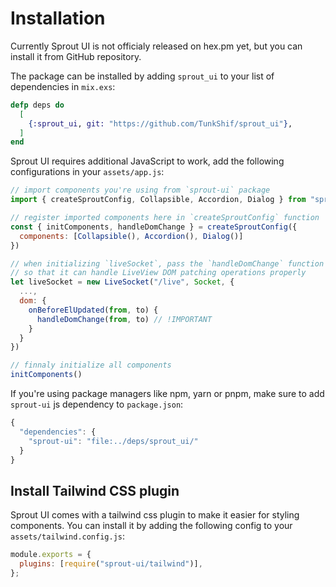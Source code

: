 # Installation

Currently Sprout UI is not officialy released on hex.pm yet, but you can install it from GitHub repository.

The package can be installed by adding `sprout_ui` to your list of dependencies in `mix.exs`:

```elixir
defp deps do
  [
    {:sprout_ui, git: "https://github.com/TunkShif/sprout_ui"},
  ]
end
```

Sprout UI requires additional JavaScript to work, add the following configurations in your `assets/app.js`:

```javascript
// import components you're using from `sprout-ui` package
import { createSproutConfig, Collapsible, Accordion, Dialog } from "sprout-ui"

// register imported components here in `createSproutConfig` function
const { initComponents, handleDomChange } = createSproutConfig({
  components: [Collapsible(), Accordion(), Dialog()]
})

// when initializing `liveSocket`, pass the `handleDomChange` function to the `dom` option
// so that it can handle LiveView DOM patching operations properly
let liveSocket = new LiveSocket("/live", Socket, {
  ...,
  dom: {
    onBeforeElUpdated(from, to) {
      handleDomChange(from, to) // !IMPORTANT
    }
  }
})

// finnaly initialize all components
initComponents()
```

If you're using package managers like npm, yarn or pnpm, make sure to add `sprout-ui` js dependency to `package.json`:

```js
{
  "dependencies": {
    "sprout-ui": "file:../deps/sprout_ui/"
  }
}
```

## Install Tailwind CSS plugin

Sprout UI comes with a tailwind css plugin to make it easier for styling components.
You can install it by adding the following config to your `assets/tailwind.config.js`:

```js
module.exports = {
  plugins: [require("sprout-ui/tailwind")],
};
```
